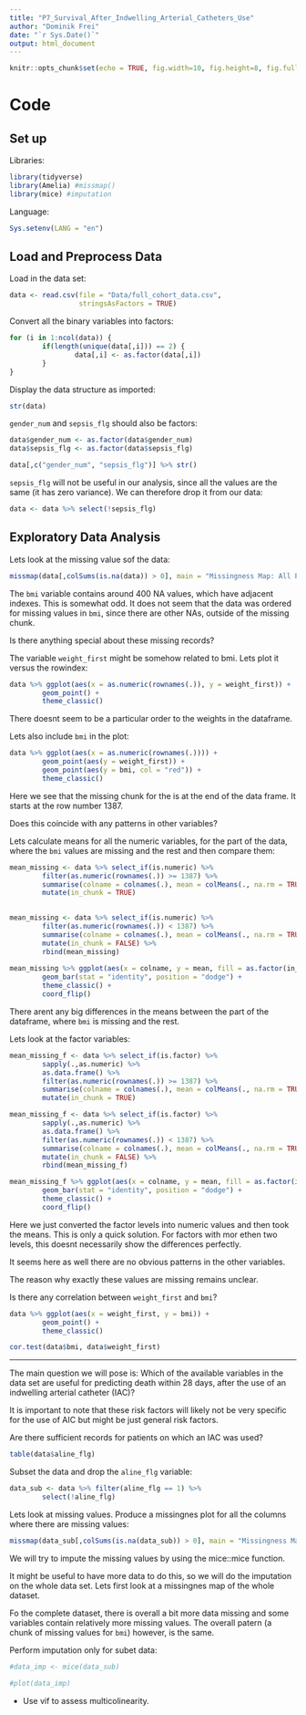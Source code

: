 ```yaml
---
title: "P7_Survival_After_Indwelling_Arterial_Catheters_Use"
author: "Dominik Frei"
date: "`r Sys.Date()`"
output: html_document
---
```


```r
knitr::opts_chunk$set(echo = TRUE, fig.width=10, fig.height=8, fig.fullwidth=TRUE)
```


# Code

## Set up

Libraries:
```r
library(tidyverse)
library(Amelia) #missmap()
library(mice) #imputation
```
Language:
```r
Sys.setenv(LANG = "en")
```

## Load and Preprocess Data

Load in the data set:
```r
data <- read.csv(file = "Data/full_cohort_data.csv",
                 stringsAsFactors = TRUE)
```

Convert all the binary variables into factors:
```r
for (i in 1:ncol(data)) {
        if(length(unique(data[,i])) == 2) {
                data[,i] <- as.factor(data[,i])
        }
}
```


Display the data structure as imported:
```r
str(data)
```
`gender_num` and `sepsis_flg` should also be factors:
```r
data$gender_num <- as.factor(data$gender_num)
data$sepsis_flg <- as.factor(data$sepsis_flg)

data[,c("gender_num", "sepsis_flg")] %>% str()
```
`sepsis_flg` will not be useful in our analysis, since all the values are the same
(it has zero variance). We can therefore drop it from our data:
```r
data <- data %>% select(!sepsis_flg)
```

## Exploratory Data Analysis

Lets look at the missing value sof the data:
```r
missmap(data[,colSums(is.na(data)) > 0], main = "Missingness Map: All Patients")
```
The `bmi` variable contains around 400 NA values, which have adjacent indexes.
This is somewhat odd. It does not seem that the data was ordered for missing values
in `bmi`, since there are other NAs, outside of the missing chunk.

Is there anything special about these missing records?

The variable `weight_first` might be somehow related to bmi. Lets plot it versus the rowindex:
```r
data %>% ggplot(aes(x = as.numeric(rownames(.)), y = weight_first)) +
        geom_point() +
        theme_classic()
```
There doesnt seem to be a particular order to the weights in the dataframe.

Lets also include `bmi` in the plot:
```r
data %>% ggplot(aes(x = as.numeric(rownames(.)))) +
        geom_point(aes(y = weight_first)) +
        geom_point(aes(y = bmi, col = "red")) +
        theme_classic()
```
Here we see that the missing chunk for the is at the end of the data frame.
It starts at the row number 1387.

Does this coincide with any patterns in other variables?

Lets calculate means for all the numeric variables, for the part of the data, where
the `bmi` values are missing and the rest and then compare them:
```r
mean_missing <- data %>% select_if(is.numeric) %>% 
        filter(as.numeric(rownames(.)) >= 1387) %>% 
        summarise(colname = colnames(.), mean = colMeans(., na.rm = TRUE)) %>% 
        mutate(in_chunk = TRUE)
        

mean_missing <- data %>% select_if(is.numeric) %>% 
        filter(as.numeric(rownames(.)) < 1387) %>% 
        summarise(colname = colnames(.), mean = colMeans(., na.rm = TRUE)) %>% 
        mutate(in_chunk = FALSE) %>% 
        rbind(mean_missing)
        
mean_missing %>% ggplot(aes(x = colname, y = mean, fill = as.factor(in_chunk))) +
        geom_bar(stat = "identity", position = "dodge") +
        theme_classic() +
        coord_flip()
```
There arent any big differences in the means between the part of the dataframe, where `bmi`
is missing and the rest.

Lets look at the factor variables:
```r
mean_missing_f <- data %>% select_if(is.factor) %>% 
        sapply(.,as.numeric) %>% 
        as.data.frame() %>% 
        filter(as.numeric(rownames(.)) >= 1387) %>% 
        summarise(colname = colnames(.), mean = colMeans(., na.rm = TRUE)) %>% 
        mutate(in_chunk = TRUE)

mean_missing_f <- data %>% select_if(is.factor) %>% 
        sapply(.,as.numeric) %>% 
        as.data.frame() %>%
        filter(as.numeric(rownames(.)) < 1387) %>% 
        summarise(colname = colnames(.), mean = colMeans(., na.rm = TRUE)) %>% 
        mutate(in_chunk = FALSE) %>% 
        rbind(mean_missing_f)

mean_missing_f %>% ggplot(aes(x = colname, y = mean, fill = as.factor(in_chunk))) +
        geom_bar(stat = "identity", position = "dodge") +
        theme_classic() +
        coord_flip()
```
Here we just converted the factor levels into numeric values and then took the means.
This is only a quick solution. For factors with mor ethen two levels, this doesnt 
necessarily show the differences perfectly.

It  seems here as well there are no obvious patterns in the other variables.

The reason why exactly these values are missing remains unclear.

Is there any correlation between `weight_first` and `bmi`?
```r
data %>% ggplot(aes(x = weight_first, y = bmi)) +
        geom_point() +
        theme_classic()
```


```r
cor.test(data$bmi, data$weight_first)
```

-------

The main question we will pose is: Which of the available variables in the data set are useful
for predicting death within 28 days, after the use of an indwelling arterial catheter (IAC)?

It is important to note that these risk factors will likely not be very specific
for the use of AIC but might be just general risk factors.

Are there sufficient records for patients on which an IAC was used?
```r
table(data$aline_flg)
```

Subset the data and drop the `aline_flg` variable:
```r
data_sub <- data %>% filter(aline_flg == 1) %>% 
        select(!aline_flg)
```

Lets look at missing values.
Produce a missingnes plot for all the columns where there are missing values:
```r
missmap(data_sub[,colSums(is.na(data_sub)) > 0], main = "Missingness Map: Patients with AIC")
```



We will try to impute the missing values by using the mice::mice function.

It might be useful to have more data to do this, so we will do the imputation on
the whole data set.
Lets first look at a missingnes map of the whole dataset.


Fo the complete dataset, there is overall a bit more data missing and some variables
contain relatively more missing values. The overall patern (a chunk of missing values
for `bmi`) however, is the same.

Perform imputation only for subet data:
```r
#data_imp <- mice(data_sub)
```

```r
#plot(data_imp)
```


- Use vif to assess multicolinearity.